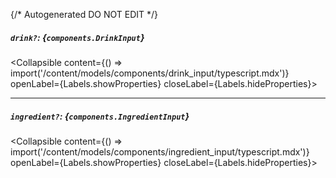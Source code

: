 {/* Autogenerated DO NOT EDIT  */}

##### `drink?`: *{`components.DrinkInput`}*
<Collapsible content={() => import('/content/models/components/drink_input/typescript.mdx')} openLabel={Labels.showProperties} closeLabel={Labels.hideProperties}>
</Collapsible>

---
##### `ingredient?`: *{`components.IngredientInput`}*
<Collapsible content={() => import('/content/models/components/ingredient_input/typescript.mdx')} openLabel={Labels.showProperties} closeLabel={Labels.hideProperties}>
</Collapsible>


